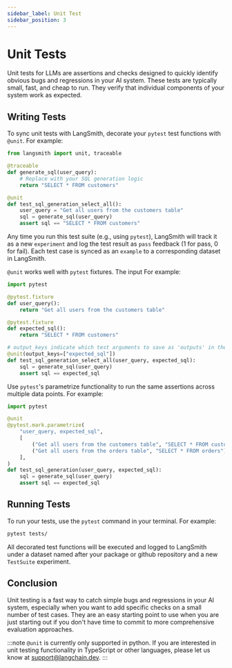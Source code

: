 ```yaml
---
sidebar_label: Unit Test
sidebar_position: 3
---
```


# Unit Tests

Unit tests for LLMs are assertions and checks designed to quickly identify obvious bugs and regressions in your AI system. These tests are typically small, fast, and cheap to run. They verify that individual components of your system work as expected.

## Writing Tests

To sync unit tests with LangSmith, decorate your `pytest` test functions with `@unit`. For example:

```python
from langsmith import unit, traceable

@traceable
def generate_sql(user_query):
    # Replace with your SQL generation logic
    return "SELECT * FROM customers"

@unit
def test_sql_generation_select_all():
    user_query = "Get all users from the customers table"
    sql = generate_sql(user_query)
    assert sql == "SELECT * FROM customers"
```

Any time you run this test suite (e.g., using `pytest`), LangSmith will track it as a new `experiment` and log the test result as `pass` feedback (1 for pass, 0 for fail).
Each test case is synced as an `example` to a corresponding dataset in LangSmith.

`@unit` works well with `pytest` fixtures. The input For example:

```python
import pytest

@pytest.fixture
def user_query():
    return "Get all users from the customers table"

@pytest.fixture
def expected_sql():
    return "SELECT * FROM customers"

# output_keys indicate which test arguments to save as 'outputs' in the dataset (Optional)
@unit(output_keys=["expected_sql"])
def test_sql_generation_select_all(user_query, expected_sql):
    sql = generate_sql(user_query)
    assert sql == expected_sql
```

Use `pytest`'s parametrize functionality to run the same assertions across multiple data points. For example:

```python
import pytest

@unit
@pytest.mark.parametrize(
    "user_query, expected_sql",
    [
        ("Get all users from the customers table", "SELECT * FROM customers"),
        ("Get all users from the orders table", "SELECT * FROM orders"),
    ],
)
def test_sql_generation(user_query, expected_sql):
    sql = generate_sql(user_query)
    assert sql == expected_sql
```

## Running Tests

To run your tests, use the `pytest` command in your terminal. For example:

```bash
pytest tests/
```

All decorated test functions will be executed and logged to LangSmith under a dataset named after your package or github repository and a new `TestSuite` experiment.

## Conclusion

Unit testing is a fast way to catch simple bugs and regressions in your AI system, especially when you want to add specific checks on a small number of test cases. They are an easy starting point to use when you are just starting out if you don't have time to commit to more comprehensive evaluation approaches.


:::note
`@unit` is currently only supported in python. If you are interested in unit testing functionality in TypeScript or other languages, please let us know at [support@langchain.dev](mailto:support@langchain.dev).
:::